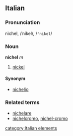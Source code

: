 ==Italian==
===Pronunciation===
nìchel, /ˈnikel/, /<tt>"nikel</tt>/
===Noun===
'''nichel''' ''m''

# [[nickel]]

====Synonym====
*[[nichelio]]

===Related terms===
*[[nichelare]]
*[[nichelcromo]], [[nichel-cromo]]
[[category:Italian elements]]